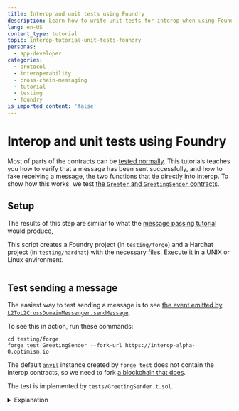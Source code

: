 ```yaml
---
title: Interop and unit tests using Foundry
description: Learn how to write unit tests for interop when using Foundry
lang: en-US
content_type: tutorial
topic: interop-tutorial-unit-tests-foundry
personas:
  - app-developer
categories:
  - protocol
  - interoperability
  - cross-chain-messaging
  - tutorial
  - testing
  - foundry
is_imported_content: 'false'
---
```



<InteropCallout />

# Interop and unit tests using Foundry

Most of parts of the contracts can be [tested normally](/app-developers/testing-apps).
This tutorials teaches you how to verify that a message has been sent successfully, and how to fake receiving a message, the two functions that tie directly into interop.
To show how this works, we test [the `Greeter` and `GreetingSender` contracts](/interop/tutorials/message-passing).

## Setup

The results of this step are similar to what the [message passing tutorial](/interop/tutorials/message-passing) would produce,

This script creates a Foundry project (in `testing/forge`) and a Hardhat project (in `testing/hardhat`) with the necessary files.
Execute it in a UNIX or Linux environment.

```sh file=<rootDir>/public/tutorials/setup-for-testing.sh hash=a77f9926b61271c1895ad2c9527f9fd1 
```

## Test sending a message

The easiest way to test sending a message is to see [the event emitted by `L2ToL2CrossDomainMessenger.sendMessage`](https://github.com/ethereum-optimism/optimism/blob/develop/packages/contracts-bedrock/src/L2/L2ToL2CrossDomainMessenger.sol#L160).

To see this in action, run these commands:

```
cd testing/forge
forge test GreetingSender --fork-url https://interop-alpha-0.optimism.io
```

The default [`anvil`](https://book.getfoundry.sh/anvil/overview) instance created by `forge test` does not contain the interop contracts, so we need to fork [a blockchain that does](/interop/tools/devnet).

The test is implemented by `tests/GreetingSender.t.sol`.

<details>
  <summary>Explanation</summary>

  ```sh file=<rootDir>/public/tutorials/setup-for-testing.sh#L109-L117 hash=e8c77299b01dd6f03d3e36d2e9d82608 
  ```

  The definition for the event we expect to see, [from the `L2ToL2CrossDomainMessenger` source code](https://github.com/ethereum-optimism/optimism/blob/develop/packages/contracts-bedrock/src/L2/L2ToL2CrossDomainMessenger.sol#L160).

  ```sh file=<rootDir>/public/tutorials/setup-for-testing.sh#L119-L121 hash=645c522fafccb282df37b7d3df27bd3f 
  ```

  Create a new `GreetingSender` instance for each test.

  ```sh file=<rootDir>/public/tutorials/setup-for-testing.sh#L124-L129 hash=5e79ce67c4e5f54eee5b8d09ace39860 
  ```

  Calculate the message to be sent, the same way that `GreetingSender` does.

  ```sh file=<rootDir>/public/tutorials/setup-for-testing.sh#L132-L132 hash=028411291cccc262557abde834549fc2 
  ```

  Out of the indexed topics, verify the first (destination chain) and second (address on the destination chain).
  Ignore the third topic, the nonce, because it can vary.
  Finally, verify that the unindexed data of the log entry (the sender address and the message) is correct.

  ```sh file=<rootDir>/public/tutorials/setup-for-testing.sh#L133-L133 hash=37203df9264e95e763befaf2e5dbbfab 
  ```

  Emit the message we expect to see.

  ```sh file=<rootDir>/public/tutorials/setup-for-testing.sh#L135-L135 hash=9322933b2f965ddc75bb8d3b2ab4c95d 
  ```

  Call the code being tested, which should emit a similar log entry to the one we just emitted.
</details>
